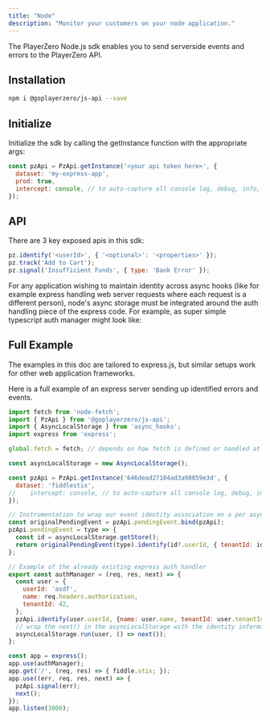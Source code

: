 ```yaml
---
title: "Node"
description: "Monitor your customers on your node application."
---
```


The PlayerZero Node.js sdk enables you to send serverside events and errors to the PlayerZero API.

## Installation
```bash
npm i @goplayerzero/js-api --save
```

## Initialize
Initialize the sdk by calling the getInstance function with the appropriate args:
```js
const pzApi = PzApi.getInstance('<your api token here>', {
  dataset: 'my-express-app',
  prod: true,
  intercept: console, // to auto-capture all console log, debug, info, warn, error outputs
});
```

## API
There are 3 key exposed apis in this sdk:
```js
pz.identify('<userId>', { '<optional>': '<properties>' });
pz.track('Add to Cart');
pz.signal('Insufficient Funds', { type: 'Bank Error' });
```
For any application wishing to maintain identity across async hooks (like for example express handling web server requests where each request is a different person),
node's async storage must be integrated around the auth handling piece of the express code. For example, as super simple typescript auth manager might look like:

## Full Example

<Note>
    The examples in this doc are tailored to express.js, but similar setups work for other web application frameworks.
</Note>

Here is a full example of an express server sending up identified errors and events.
```js express.js
import fetch from 'node-fetch';
import { PzApi } from '@goplayerzero/js-api';
import { AsyncLocalStorage } from 'async_hooks';
import express from 'express';

global.fetch = fetch; // depends on how fetch is defined or handled at the vm level

const asyncLocalStorage = new AsyncLocalStorage();

const pzApi = PzApi.getInstance('646dead27104ad3a98059e3d', {
  dataset: 'fiddlestix',
//    intercept: console, // to auto-capture all console log, debug, info, warn, error outputs
});

// Instrumentation to wrap our event identity association on a per async call
const originalPendingEvent = pzApi.pendingEvent.bind(pzApi);
pzApi.pendingEvent = type => {
  const id = asyncLocalStorage.getStore();
  return originalPendingEvent(type).identify(id?.userId, { tenantId: id?.tenantId });
};

// Example of the already existing express auth handler
export const authManager = (req, res, next) => {
  const user = {
    userId: 'asdf',
    name: req.headers.authorization,
    tenantId: 42,
  };
  pzApi.identify(user.userId, {name: user.name, tenantId: user.tenantId});
  // wrap the next() in the asyncLocalStorage with the identity information desired
  asyncLocalStorage.run(user, () => next());
};

const app = express();
app.use(authManager);
app.get('/', (req, res) => { fiddle.stix; });
app.use((err, req, res, next) => {
  pzApi.signal(err);
  next();
});
app.listen(3000);
```

